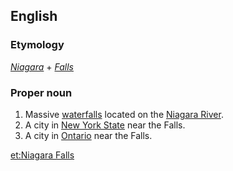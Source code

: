 ==English==
{{wikipedia}}
===Etymology===
''[[Niagara]]'' + ''[[falls|Falls]]''

===Proper noun===
{{en-proper noun|sg=[[Niagara]] [[falls|Falls]]}}

# Massive [[waterfall]]s located on the [[Niagara River]].
# A city in [[New York State]] near the Falls.
# A city in [[Ontario]] near the Falls.

[[et:Niagara Falls]]